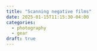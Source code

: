 ```yaml
---
title: "Scanning negative films"
date: 2025-01-15T11:15:30-04:00
categories:
  - photography
  - gear
draft: true
---
```

